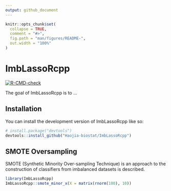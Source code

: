 ```yaml
---
output: github_document
---
```


<!-- README.md is generated from README.Rmd. Please edit that file -->

```r
knitr::opts_chunk$set(
  collapse = TRUE,
  comment = "#>",
  fig.path = "man/figures/README-",
  out.width = "100%"
)
```

# ImbLassoRcpp

<!-- badges: start -->
[![R-CMD-check](https://github.com/UofUEpiBio/ImbLassoRcpp/workflows/R-CMD-check/badge.svg)](https://github.com/UofUEpiBio/ImbLassoRcpp/actions)
<!-- badges: end -->

The goal of ImbLassoRcpp is to ...

## Installation

You can install the development version of ImbLassoRcpp like so:

```r
# install.package("devtools")
devtools::install_github("Haojia-biostat/ImbLassoRcpp")
```

## SMOTE Oversampling

SMOTE (Synthetic Minority Over-sampling Technique) is an approach to the construction of classifiers from imbalanced datasets is described.

```r
library(ImbLassoRcpp)
ImbLassoRcpp::smote_minor_x(X = matrix(rnorm(100), 10))
```
